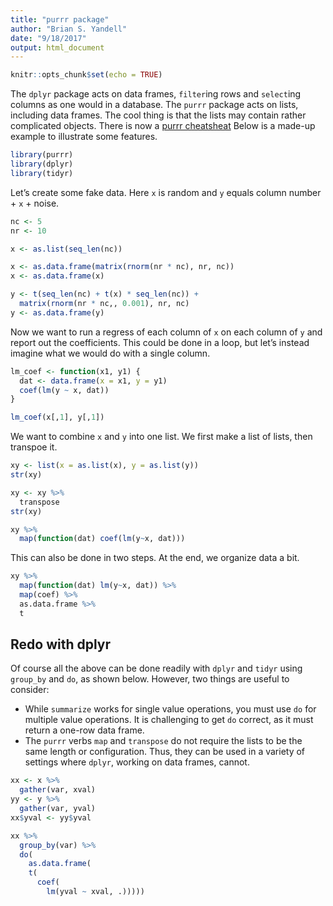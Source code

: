 ```yaml
---
title: "purrr package"
author: "Brian S. Yandell"
date: "9/18/2017"
output: html_document
---
```


```r
knitr::opts_chunk$set(echo = TRUE)
```

The `dplyr` package acts on data frames, `filter`ing rows and `select`ing columns as one would in a database. The `purrr` package acts on lists, including data frames. The cool thing is that the lists may contain rather complicated objects. There is now a [purrr cheatsheat](https://github.com/rstudio/cheatsheets/raw/master/purrr.pdf) Below is a made-up example to illustrate some features.

```r
library(purrr)
library(dplyr)
library(tidyr)
```


Let's create some fake data. Here `x` is random and `y` equals column number + `x` + noise.

```r
nc <- 5
nr <- 10
```

```r
x <- as.list(seq_len(nc))
```


```r
x <- as.data.frame(matrix(rnorm(nr * nc), nr, nc))
x <- as.data.frame(x)
```

```r
y <- t(seq_len(nc) + t(x) * seq_len(nc)) + 
  matrix(rnorm(nr * nc,, 0.001), nr, nc)
y <- as.data.frame(y)
```

Now we want to run a regress of each column of `x` on each column of `y` and report out the coefficients. This could be done in a loop, but let's instead imagine what we would do with a single column.

```r
lm_coef <- function(x1, y1) {
  dat <- data.frame(x = x1, y = y1)
  coef(lm(y ~ x, dat))
}
```

```r
lm_coef(x[,1], y[,1])
```

We want to combine `x` and `y` into one list. We first make a list of lists, then transpoe it.

```r
xy <- list(x = as.list(x), y = as.list(y))
str(xy)
```

```r
xy <- xy %>%
  transpose
str(xy)
```

```r
xy %>% 
  map(function(dat) coef(lm(y~x, dat)))
```

This can also be done in two steps. At the end, we organize data a bit.


```r
xy %>% 
  map(function(dat) lm(y~x, dat)) %>%
  map(coef) %>%
  as.data.frame %>%
  t
```

## Redo with dplyr

Of course all the above can be done readily with `dplyr` and `tidyr` using `group_by` and `do`, as shown below. However, two things are useful to consider:

* While `summarize` works for single value operations, you must use `do` for multiple value operations. It is challenging to get `do` correct, as it must return a one-row data frame.
* The `purrr` verbs `map` and `transpose` do not require the lists to be the same length or configuration. Thus, they can be used in a variety of settings where `dplyr`, working on data frames, cannot.

```r
xx <- x %>%
  gather(var, xval)
yy <- y %>%
  gather(var, yval)
xx$yval <- yy$yval
```


```r
xx %>% 
  group_by(var) %>%
  do(
    as.data.frame(
    t(
      coef(
        lm(yval ~ xval, .)))))
```
